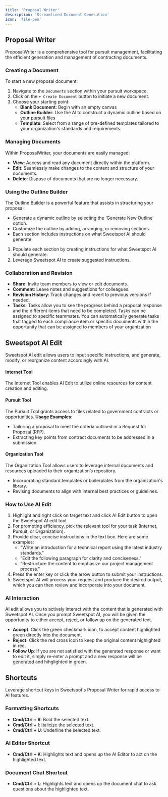 ```yaml
---
title: 'Proposal Writer'
description: 'Streamlined Document Generation'
icon: 'file-pen'
---
```


## Proposal Writer

ProposalWriter is a comprehensive tool for pursuit management, facilitating the efficient generation and management of contracting documents.

### Creating a Document

To start a new proposal document:

1. Navigate to the `Documents` section within your pursuit workspace.
2. Click on the `+ Create Document` button to initiate a new document.
3. Choose your starting point:
   - **Blank Document**: Begin with an empty canvas 
   - **Outline Builder**: Use the AI to construct a dynamic outline based on your pursuit files
   - **Template**: Select from a range of pre-defined templates tailored to your organization's standards and requirements.

### Managing Documents

Within ProposalWriter, your documents are easily managed:

- **View**: Access and read any document directly within the platform.
- **Edit**: Seamlessly make changes to the content and structure of your documents.
- **Delete**: Dispose of documents that are no longer necessary.

### Using the Outline Builder

The Outline Builder is a powerful feature that assists in structuring your proposal:

- Generate a dynamic outline by selecting the ‘Generate New Outline’ option.
- Customize the outline by adding, arranging, or removing sections.
- Each section includes instructions on what Sweetspot AI should generate:
1. Populate each section by creating instructions for what Sweetspot AI should generate. 
2. Leverage Sweetspot AI to create suggested instructions. 

### Collaboration and Revision
- **Share**: Invite team members to view or edit documents.
- **Comment**: Leave notes and suggestions for colleagues.
- **Revision History**: Track changes and revert to previous versions if needed.
- **Tasks**: Tasks allow you to see the progress behind a proposal response and the different items that need to be completed. Tasks can be assigned to specific teammates. 
<Info> You can automatically generate tasks that tagged to each compliance item or specific documents within the opportunity that can be assigned to members of your organization</Info> 

## Sweetspot AI Edit
Sweetspot AI edit allows users to input specific instructions, and generate, modify, or reorganize content accordingly with AI. 

#### Internet Tool
The Internet Tool enables AI Edit to utilize online resources for content creation and editing. 

#### Pursuit Tool
The Pursuit Tool grants access to files related to government contracts or opportunities. 
**Usage Examples:**
- Tailoring a proposal to meet the criteria outlined in a Request for Proposal (RFP).
- Extracting key points from contract documents to be addressed in a submission.

#### Organization Tool
The Organization Tool allows users to leverage internal documents and resources uploaded to their organization’s repository. 
- Incorporating standard templates or boilerplates from the organization's library.
- Revising documents to align with internal best practices or guidelines.



### How to Use AI Edit
1. Highlight and right click on target text and click AI Edit button to open the Sweetspot AI edit tool. 
2. For prompting efficiency, pick the relevant tool for your task (Internet, Pursuit, or Organization).
3. Provide clear, concise instructions in the text box. Here are some examples:
   - "Write an introduction for a technical report using the latest industry standards."
   - "Edit the following paragraph for clarity and conciseness."
   - "Restructure the content to emphasize our project management process."
4. Press the enter key or click the arrow button to submit your instructions.
5. Sweetspot AI will process your request and produce the desired output, which you can then review and incorporate into your document.

### AI Interaction 
AI edit allows you to actively interact with the content that is generated with Sweetspot AI. Once you prompt Sweetspot AI, you will be given the opportunity to either accept, reject, or follow up on the generated text. 
- **Accept**: Click the green checkmark icon, to accept content highlighted green directly into the document. 
- **Reject**: Click the red cross icon to keep the original content highlighted in red. 
- **Follow Up**: If you are not satisfied with the generated response or want to edit it, simply re-enter a prompt and a new response will be generated and hihglighted in green. 

## Shortcuts

Leverage shortcut keys in Sweetspot's Proposal Writer for rapid access to AI features.

### Formatting Shortcuts

- **Cmd/Ctrl + B**: Bold the selected text.
- **Cmd/Ctrl + I**: Italicize the selected text.
- **Cmd/Ctrl + U**: Underline the selected text.

### AI Editor Shortcut

- **Cmd/Ctrl + K**: Highlights text and opens up the AI Editor to act on the highlighted text.

### Document Chat Shortcut

- **Cmd/Ctrl + L**: Highlights text and opens up the document chat to ask questions about the highlighted text.


